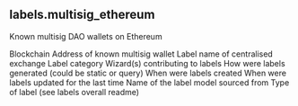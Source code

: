 ## labels.multisig_ethereum 
Known multisig DAO wallets on Ethereum

<ParamField path="blockchain">
Blockchain
</ParamField>
<ParamField path="address">
Address of known multisig wallet
</ParamField>
<ParamField path="name">
Label name of centralised exchange
</ParamField>
<ParamField path="category">
Label category
</ParamField>
<ParamField path="contributor">
Wizard(s) contributing to labels
</ParamField>
<ParamField path="source">
How were labels generated (could be static or query)
</ParamField>
<ParamField path="created_at">
When were labels created
</ParamField>
<ParamField path="updated_at">
When were labels updated for the last time
</ParamField>
<ParamField path="model_name">
Name of the label model sourced from
</ParamField>
<ParamField path="label_type">
Type of label (see labels overall readme)
</ParamField>
